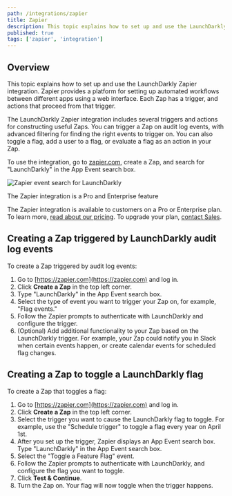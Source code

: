 ```yaml
---
path: /integrations/zapier
title: Zapier
description: This topic explains how to set up and use the LaunchDarkly Zapier integration.
published: true
tags: ['zapier', 'integration']
---
```


## Overview

This topic explains how to set up and use the LaunchDarkly Zapier integration. Zapier provides a platform for setting up automated workflows between different apps using a web interface. Each Zap has a trigger, and actions that proceed from that trigger.

The LaunchDarkly Zapier integration includes several triggers and actions for constructing useful Zaps. You can trigger a Zap on audit log events, with advanced filtering for finding the right events to trigger on. You can also toggle a flag, add a user to a flag, or evaluate a flag as an action in your Zap.

To use the integration, go to [zapier.com](https://zapier.com), create a Zap, and search for "LaunchDarkly" in the App Event search box.

![Zapier event search for LaunchDarkly](zapier-event-search.png)

<Callout intent="primary">
<CalloutTitle>The Zapier integration is a Pro and Enterprise feature</CalloutTitle>
<CalloutDescription>

The Zapier integration is available to customers on a Pro or Enterprise plan. To learn more, [read about our pricing](https://launchdarkly.com/pricing/). To upgrade your plan, [contact Sales](https://launchdarkly.com/contact-sales/).

</CalloutDescription>
</Callout>

## Creating a Zap triggered by LaunchDarkly audit log events

To create a Zap triggered by audit log events:

1. Go to [https://zapier.com](https://zapier.com) and log in.
2. Click **Create a Zap** in the top left corner.
3. Type "LaunchDarkly" in the App Event search box.
4. Select the type of event you want to trigger your Zap on, for example, "Flag events."
5. Follow the Zapier prompts to authenticate with LaunchDarkly and configure the trigger.
6. (Optional) Add additional functionality to your Zap based on the LaunchDarkly trigger. For example, your Zap could notify you in Slack when certain events happen, or create calendar events for scheduled flag changes.

## Creating a Zap to toggle a LaunchDarkly flag

To create a Zap that toggles a flag:

1. Go to [https://zapier.com](https://zapier.com) and log in.
2. Click **Create a Zap** in the top left corner.
3. Select the trigger you want to cause the LaunchDarkly flag to toggle. For example, use the "Schedule trigger" to toggle a flag every year on April 1st.
4. After you set up the trigger, Zapier displays an App Event search box. Type "LaunchDarkly" in the App Event search box.
5. Select the "Toggle a Feature Flag" event.
6. Follow the Zapier prompts to authenticate with LaunchDarkly, and configure the flag you want to toggle.
7. Click **Test & Continue**.
8. Turn the Zap on. Your flag will now toggle when the trigger happens.

